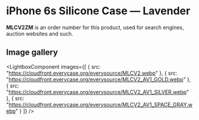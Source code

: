 
# iPhone 6s Silicone Case — Lavender

<Callout type='info' emoji='👉🏻'>**MLCV2ZM** is an order number for this product, used for search engines, auction websites and such.</Callout>

## Image gallery

<LightboxComponent
    images={[
      {
        src: "https://cloudfront.everycase.org/everysource/MLCV2.webp"
      },
      {
        src: "https://cloudfront.everycase.org/everysource/MLCV2_AV1_GOLD.webp"
      },
      {
        src: "https://cloudfront.everycase.org/everysource/MLCV2_AV1_SILVER.webp"
      },
      {
        src: "https://cloudfront.everycase.org/everysource/MLCV2_AV1_SPACE_GRAY.webp"
      }
    ]}
  />
